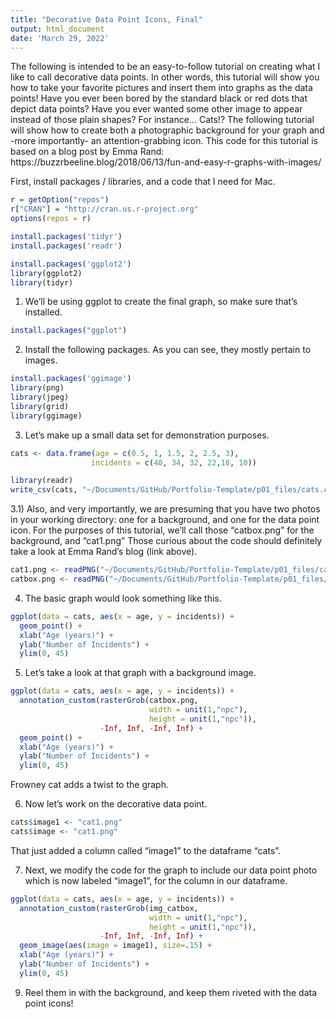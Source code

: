 ```yaml
---
title: "Decorative Data Point Icons, Final"
output: html_document
date: 'March 29, 2022'
---
```


The following is intended to be an easy-to-follow tutorial on creating what I like to call decorative data points. In other words, this tutorial will show you how to take your favorite pictures and insert them into graphs as the data points!
Have you ever been bored by the standard black or red dots that depict data points?
Have you ever wanted some other image to appear instead of those plain shapes? For instance... Cats!?
The following tutorial will show how to create both a photographic background for your graph and -more importantly- an attention-grabbing icon. 
This code for this tutorial is based on a blog post by Emma Rand: https://buzzrbeeline.blog/2018/06/13/fun-and-easy-r-graphs-with-images/

First, install packages / libraries, and a code that I need for Mac. 

```r
r = getOption("repos")
r["CRAN"] = "http://cran.us.r-project.org"
options(repos = r)
```

```r
install.packages('tidyr')
install.packages('readr')
```

```r
install.packages('ggplot2')
library(ggplot2)
library(tidyr)
```

1) We'll be using ggplot to create the final graph, so make sure that's installed. 

```r
install.packages("ggplot")
```

2) Install the following packages. As you can see, they mostly pertain to images.
```r
install.packages('ggimage')
library(png)
library(jpeg)
library(grid)
library(ggimage)
```

3) Let's make up a small data set for demonstration purposes. 
```r
cats <- data.frame(age = c(0.5, 1, 1.5, 2, 2.5, 3),
                  incidents = c(40, 34, 32, 22,18, 10))
```

```r
library(readr)
write_csv(cats, "~/Documents/GitHub/Portfolio-Template/p01_files/cats.csv") 
```


3.1) Also, and very importantly, we are presuming that you have two photos in your working directory: one for a background, and one for the data point icon. For the purposes of this tutorial, we'll call those "catbox.png" for the background, and "cat1.png"
Those curious about the code should definitely take a look at Emma Rand's blog (link above).

```r
cat1.png <- readPNG("~/Documents/GitHub/Portfolio-Template/p01_files/cat1.png")
catbox.png <- readPNG("~/Documents/GitHub/Portfolio-Template/p01_files/catbox.png")
```

4) The basic graph would look something like this. 
```r
ggplot(data = cats, aes(x = age, y = incidents)) +
  geom_point() +
  xlab("Age (years)") +
  ylab("Number of Incidents") +
  ylim(0, 45)
```

5) Let's take a look at that graph with a background image.
```r
ggplot(data = cats, aes(x = age, y = incidents)) +
  annotation_custom(rasterGrob(catbox.png, 
                               width = unit(1,"npc"),
                               height = unit(1,"npc")), 
                    -Inf, Inf, -Inf, Inf) +
  geom_point() +
  xlab("Age (years)") +
  ylab("Number of Incidents") +
  ylim(0, 45)
```

Frowney cat adds a twist to the graph. 

6) Now let's work on the decorative data point.

```r
cats$image1 <- "cat1.png"
cats$image <- "cat1.png"
```
That just added a column called "image1" to the dataframe "cats".

7) Next, we modify the code for the graph to include our data point photo which is now labeled "image1", for the column in our dataframe. 

```r
ggplot(data = cats, aes(x = age, y = incidents)) +
  annotation_custom(rasterGrob(img_catbox, 
                               width = unit(1,"npc"),
                               height = unit(1,"npc")), 
                    -Inf, Inf, -Inf, Inf) +
  geom_image(aes(image = image1), size=.15) +
  xlab("Age (years)") +
  ylab("Number of Incidents") +
  ylim(0, 45)
```


9) Reel them in with the background, and keep them riveted with the data point icons!